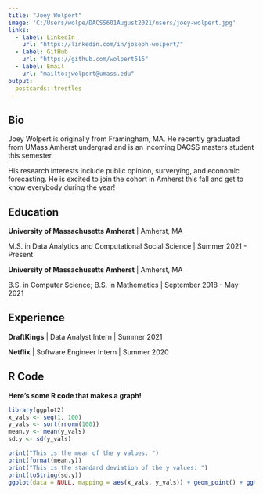 ```yaml
---
title: "Joey Wolpert"
image: 'C:/Users/wolpe/DACSS601August2021/users/joey-wolpert.jpg'
links:
  - label: LinkedIn
    url: "https://linkedin.com/in/joseph-wolpert/"
  - label: GitHub
    url: "https://github.com/wolpert516"
  - label: Email
    url: "mailto:jwolpert@umass.edu"
output:
  postcards::trestles
---
```

 
## Bio

Joey Wolpert is originally from Framingham, MA. He recently graduated from UMass Amherst undergrad and is an incoming DACSS masters student this semester. 

His research interests include public opinion, surverying, and economic forecasting. He is excited to join the cohort in Amherst this fall and get to know everybody during the year!

## Education

**University of Massachusetts Amherst** | Amherst, MA

M.S. in Data Analytics and Computational Social Science | Summer 2021 - Present

**University of Massachusetts Amherst** | Amherst, MA

B.S. in Computer Science; B.S. in Mathematics | September 2018 - May 2021

## Experience

**DraftKings** | Data Analyst Intern | Summer 2021

**Netflix** | Software Engineer Intern | Summer 2020

## R Code

**Here's some R code that makes a graph!**

```r
library(ggplot2)
x_vals <- seq(1, 100)
y_vals <- sort(rnorm(100))
mean.y <- mean(y_vals)
sd.y <- sd(y_vals)
```

```r
print("This is the mean of the y values: ")
print(format(mean.y))
print("This is the standard deviation of the y values: ")
print(toString(sd.y))
ggplot(data = NULL, mapping = aes(x_vals, y_vals)) + geom_point() + ggtitle("Just some random data")
```
